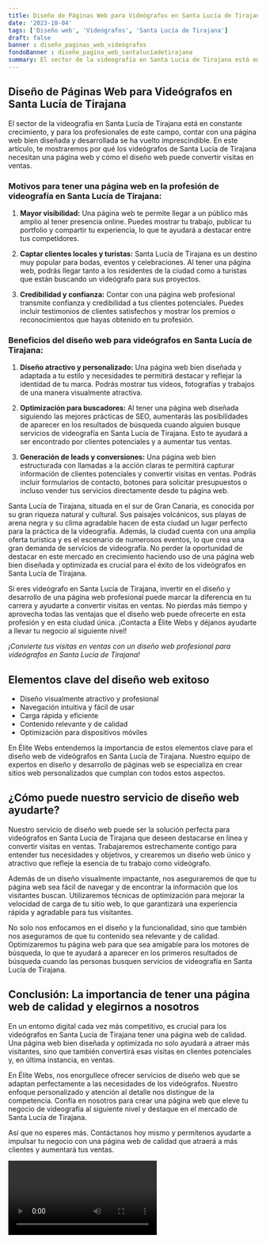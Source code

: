 ```yaml
---
title: Diseño de Páginas Web para Videógrafos en Santa Lucía de Tirajana
date: '2023-10-04'
tags: ['Diseño web', 'Videógrafos', 'Santa Lucía de Tirajana']
draft: false
banner : diseño_paginas_web_videógrafos
fondoBanner : diseño_pagina_web_santalucíadetirajana
summary: El sector de la videografía en Santa Lucía de Tirajana está en constante crecimiento, y para los profesionales de este campo, contar con una página web bien diseñada y desarrollada se ha vuelto imprescindible. En este artículo, te mostraremos por qué los videógrafos de Santa Lucía de Tirajana necesitan una página web y cómo el diseño web puede convertir visitas en ventas.
---
```


## **Diseño de Páginas Web para Videógrafos en Santa Lucía de Tirajana**

El sector de la videografía en Santa Lucía de Tirajana está en constante crecimiento, y para los profesionales de este campo, contar con una página web bien diseñada y desarrollada se ha vuelto imprescindible. En este artículo, te mostraremos por qué los videógrafos de Santa Lucía de Tirajana necesitan una página web y cómo el diseño web puede convertir visitas en ventas.

### **Motivos para tener una página web en la profesión de videografía en Santa Lucía de Tirajana:**

1. **Mayor visibilidad:** Una página web te permite llegar a un público más amplio al tener presencia online. Puedes mostrar tu trabajo, publicar tu portfolio y compartir tu experiencia, lo que te ayudará a destacar entre tus competidores.

2. **Captar clientes locales y turistas:** Santa Lucía de Tirajana es un destino muy popular para bodas, eventos y celebraciones. Al tener una página web, podrás llegar tanto a los residentes de la ciudad como a turistas que están buscando un videógrafo para sus proyectos.

3. **Credibilidad y confianza:** Contar con una página web profesional transmite confianza y credibilidad a tus clientes potenciales. Puedes incluir testimonios de clientes satisfechos y mostrar los premios o reconocimientos que hayas obtenido en tu profesión.

### **Beneficios del diseño web para videógrafos en Santa Lucía de Tirajana:**

1. **Diseño atractivo y personalizado:** Una página web bien diseñada y adaptada a tu estilo y necesidades te permitirá destacar y reflejar la identidad de tu marca. Podrás mostrar tus vídeos, fotografías y trabajos de una manera visualmente atractiva.

2. **Optimización para buscadores:** Al tener una página web diseñada siguiendo las mejores prácticas de SEO, aumentarás las posibilidades de aparecer en los resultados de búsqueda cuando alguien busque servicios de videografía en Santa Lucía de Tirajana. Esto te ayudará a ser encontrado por clientes potenciales y a aumentar tus ventas.

3. **Generación de leads y conversiones:** Una página web bien estructurada con llamadas a la acción claras te permitirá capturar información de clientes potenciales y convertir visitas en ventas. Podrás incluir formularios de contacto, botones para solicitar presupuestos o incluso vender tus servicios directamente desde tu página web.

Santa Lucía de Tirajana, situada en el sur de Gran Canaria, es conocida por su gran riqueza natural y cultural. Sus paisajes volcánicos, sus playas de arena negra y su clima agradable hacen de esta ciudad un lugar perfecto para la práctica de la videografía. Además, la ciudad cuenta con una amplia oferta turística y es el escenario de numerosos eventos, lo que crea una gran demanda de servicios de videografía. No perder la oportunidad de destacar en este mercado en crecimiento haciendo uso de una página web bien diseñada y optimizada es crucial para el éxito de los videógrafos en Santa Lucía de Tirajana.

Si eres videógrafo en Santa Lucía de Tirajana, invertir en el diseño y desarrollo de una página web profesional puede marcar la diferencia en tu carrera y ayudarte a convertir visitas en ventas. No pierdas más tiempo y aprovecha todas las ventajas que el diseño web puede ofrecerte en esta profesión y en esta ciudad única. ¡Contacta a Élite Webs y déjanos ayudarte a llevar tu negocio al siguiente nivel!

*¡Convierte tus visitas en ventas con un diseño web profesional para videógrafos en Santa Lucía de Tirajana!*

<GifSeo />

<Cta />

## Elementos clave del diseño web exitoso

- Diseño visualmente atractivo y profesional
- Navegación intuitiva y fácil de usar
- Carga rápida y eficiente
- Contenido relevante y de calidad
- Optimización para dispositivos móviles

En Élite Webs entendemos la importancia de estos elementos clave para el diseño web de videógrafos en Santa Lucía de Tirajana. Nuestro equipo de expertos en diseño y desarrollo de páginas web se especializa en crear sitios web personalizados que cumplan con todos estos aspectos.

## ¿Cómo puede nuestro servicio de diseño web ayudarte?

Nuestro servicio de diseño web puede ser la solución perfecta para videógrafos en Santa Lucía de Tirajana que deseen destacarse en línea y convertir visitas en ventas. Trabajaremos estrechamente contigo para entender tus necesidades y objetivos, y crearemos un diseño web único y atractivo que refleje la esencia de tu trabajo como videógrafo.

Además de un diseño visualmente impactante, nos aseguraremos de que tu página web sea fácil de navegar y de encontrar la información que los visitantes buscan. Utilizaremos técnicas de optimización para mejorar la velocidad de carga de tu sitio web, lo que garantizará una experiencia rápida y agradable para tus visitantes.

No solo nos enfocamos en el diseño y la funcionalidad, sino que también nos aseguramos de que tu contenido sea relevante y de calidad. Optimizaremos tu página web para que sea amigable para los motores de búsqueda, lo que te ayudará a aparecer en los primeros resultados de búsqueda cuando las personas busquen servicios de videografía en Santa Lucía de Tirajana.

## Conclusión: La importancia de tener una página web de calidad y elegirnos a nosotros

En un entorno digital cada vez más competitivo, es crucial para los videógrafos en Santa Lucía de Tirajana tener una página web de calidad. Una página web bien diseñada y optimizada no solo ayudará a atraer más visitantes, sino que también convertirá esas visitas en clientes potenciales y, en última instancia, en ventas.

En Élite Webs, nos enorgullece ofrecer servicios de diseño web que se adaptan perfectamente a las necesidades de los videógrafos. Nuestro enfoque personalizado y atención al detalle nos distingue de la competencia. Confía en nosotros para crear una página web que eleve tu negocio de videografía al siguiente nivel y destaque en el mercado de Santa Lucía de Tirajana.

Así que no esperes más. Contáctanos hoy mismo y permítenos ayudarte a impulsar tu negocio con una página web de calidad que atraerá a más clientes y aumentará tus ventas.

<Video />

<CtaBot job='Videógrafos' city='Santa Lucía de Tirajana'/>

<Gmaps query='Santa Lucía de Tirajana+españa+maps' />